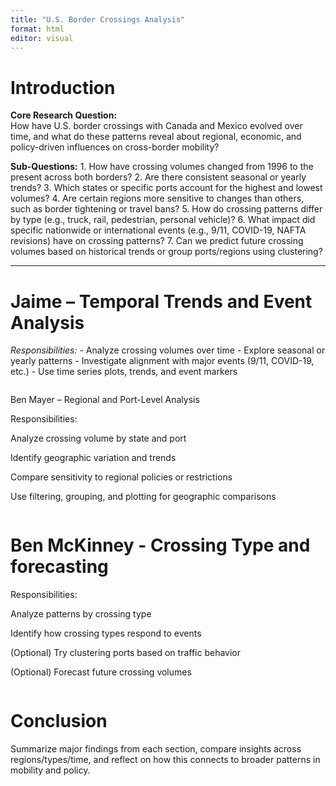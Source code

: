 ```yaml
---
title: "U.S. Border Crossings Analysis"
format: html
editor: visual
---
```


# Introduction

**Core Research Question:**\
How have U.S. border crossings with Canada and Mexico evolved over time, and what do these patterns reveal about regional, economic, and policy-driven influences on cross-border mobility?

**Sub-Questions:** 1. How have crossing volumes changed from 1996 to the present across both borders? 2. Are there consistent seasonal or yearly trends? 3. Which states or specific ports account for the highest and lowest volumes? 4. Are certain regions more sensitive to changes than others, such as border tightening or travel bans? 5. How do crossing patterns differ by type (e.g., truck, rail, pedestrian, personal vehicle)? 6. What impact did specific nationwide or international events (e.g., 9/11, COVID-19, NAFTA revisions) have on crossing patterns? 7. Can we predict future crossing volumes based on historical trends or group ports/regions using clustering?

------------------------------------------------------------------------

# Jaime – Temporal Trends and Event Analysis

*Responsibilities:* - Analyze crossing volumes over time - Explore seasonal or yearly patterns - Investigate alignment with major events (9/11, COVID-19, etc.) - Use time series plots, trends, and event markers

```r

```

Ben Mayer – Regional and Port-Level Analysis

Responsibilities:

Analyze crossing volume by state and port

Identify geographic variation and trends

Compare sensitivity to regional policies or restrictions

Use filtering, grouping, and plotting for geographic comparisons

```r

```

# Ben McKinney - Crossing Type and forecasting

Responsibilities:

Analyze patterns by crossing type

Identify how crossing types respond to events

(Optional) Try clustering ports based on traffic behavior

(Optional) Forecast future crossing volumes

```r

```

# Conclusion

Summarize major findings from each section, compare insights across regions/types/time, and reflect on how this connects to broader patterns in mobility and policy.